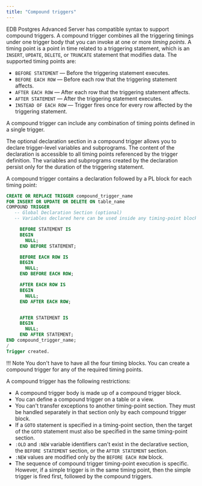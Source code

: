 ```yaml
---
title: "Compound triggers"
---
```


<div id="compound_triggers" class="registered_link"></div>

EDB Postgres Advanced Server has compatible syntax to support compound triggers. A compound trigger combines all the triggering timings under one trigger body that you can invoke at one or more *timing points*. A timing point is a point in time related to a triggering statement, which is an `INSERT`, `UPDATE`, `DELETE`, or `TRUNCATE` statement that modifies data. The supported timing points are:

-   `BEFORE STATEMENT` &mdash; Before the triggering statement executes.
-   `BEFORE EACH ROW` &mdash; Before each row that the triggering statement affects.
-   `AFTER EACH ROW` &mdash; After each row that the triggering statement affects.
-   `AFTER STATEMENT` &mdash; After the triggering statement executes.
-   `INSTEAD OF EACH ROW` &mdash; Trigger fires once for every row affected by the triggering statement.

A compound trigger can include any combination of timing points defined in a single trigger.

The optional declaration section in a compound trigger allows you to declare trigger-level variables and subprograms. The content of the declaration is accessible to all timing points referenced by the trigger definition. The variables and subprograms created by the declaration persist only for the duration of the triggering statement.

A compound trigger contains a declaration followed by a PL block for each timing point:

```sql
CREATE OR REPLACE TRIGGER compound_trigger_name
FOR INSERT OR UPDATE OR DELETE ON table_name
COMPOUND TRIGGER
   -- Global Declaration Section (optional)
   -- Variables declared here can be used inside any timing-point blocks.

     BEFORE STATEMENT IS
     BEGIN
       NULL;
     END BEFORE STATEMENT;

     BEFORE EACH ROW IS
     BEGIN
       NULL;
     END BEFORE EACH ROW;

     AFTER EACH ROW IS
     BEGIN
       NULL;
     END AFTER EACH ROW;


     AFTER STATEMENT IS
     BEGIN
       NULL;
     END AFTER STATEMENT;
END compound_trigger_name;
/
Trigger created.
```

!!! Note
    You don't have to have all the four timing blocks. You can create a compound trigger for any of the required timing points.

A compound trigger has the following restrictions:

-   A compound trigger body is made up of a compound trigger block.
-   You can define a compound trigger on a table or a view.
-   You can't transfer exceptions to another timing-point section. They must be handled separately in that section only by each compound trigger block.
-   If a `GOTO` statement is specified in a timing-point section, then the target of the `GOTO` statement must also be specified in the same timing-point section.
-   `:OLD` and `:NEW` variable identifiers can't exist in the declarative section, the `BEFORE STATEMENT` section, or the `AFTER STATEMENT` section.
-   `:NEW` values are modified only by the `BEFORE EACH ROW` block.
-   The sequence of compound trigger timing-point execution is specific. However, if a simple trigger is in the same timing point, then the simple trigger is fired first, followed by the compound triggers.
